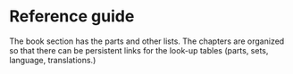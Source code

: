 # Reference guide

The book section has the parts and other lists. The chapters are organized so that there can be persistent links for the look-up tables (parts, sets, language, translations.)